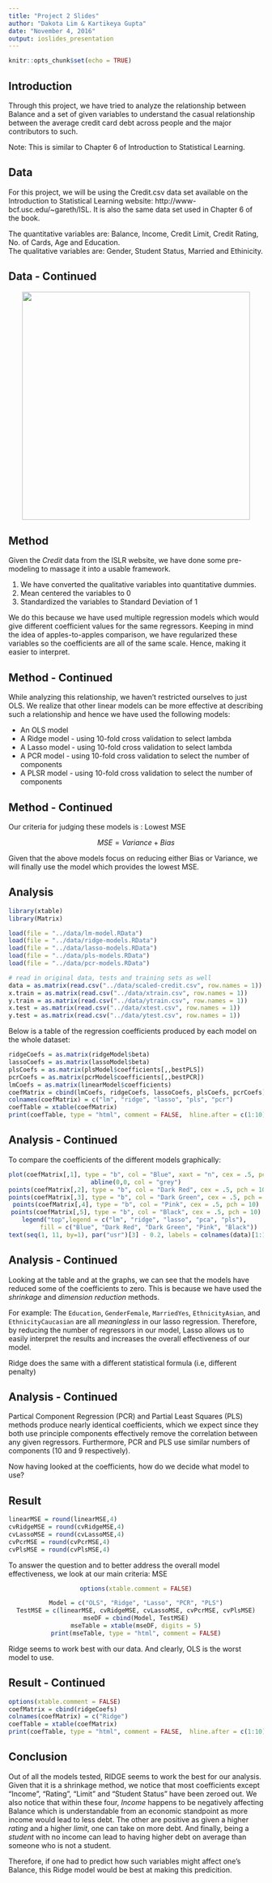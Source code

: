 ```yaml
---
title: "Project 2 Slides"
author: "Dakota Lim & Kartikeya Gupta"
date: "November 4, 2016"
output: ioslides_presentation
---
```


```r
knitr::opts_chunk$set(echo = TRUE)
```

## Introduction ##

Through this project, we have tried to analyze the relationship between Balance and a set of given variables to understand the casual relationship between the average credit card debt across people and the major contributors to such. 

Note: This is similar to Chapter 6 of Introduction to Statistical Learning.

## Data

For this project, we will be using the Credit.csv data set available on the Introduction to Statistical Learning website: http://www-bcf.usc.edu/~gareth/ISL. It is also the same data set used in Chapter 6 of the book. 

The quantitative variables are: Balance, Income, Credit Limit, Credit Rating, No. of Cards, Age and Education.   
The qualitative variables are: Gender, Student Status, Married and Ethinicity.  

## Data - Continued

<center>
<img src="../images/quant-scatterplot.png"
	height="450px"/>
</center>

## Method

Given the _Credit_ data from the ISLR website, we have done some pre-modeling to massage it into a usable framework. 

1. We have converted the qualitative variables into quantitative dummies.
2. Mean centered the variables to 0
3. Standardized the variables to Standard Deviation of 1

We do this because we have used multiple regression models which would give different coefficient values for the same regressors. Keeping in mind the idea of apples-to-apples comparison, we have regularized these variables so the coefficients are all of the same scale. Hence, making it easier to interpret.


## Method - Continued
While analyzing this relationship, we haven't restricted ourselves to just OLS. We realize that other linear models can be more effective at describing such a relationship and hence we have used the following models:

* An OLS model
* A Ridge model - using 10-fold cross validation to select lambda  
* A Lasso model - using 10-fold cross validation to select lambda  
* A PCR model - using 10-fold cross validation to select the number of components
* A PLSR model - using 10-fold cross validation to select the number of components

## Method - Continued

Our criteria for judging these models is : Lowest MSE  
  
<center>
$MSE = Variance + Bias$    
</center>   
      
Given that the above models focus on reducing either Bias or Variance, we will finally use the model which provides the lowest MSE.

## Analysis

```r
library(xtable)
library(Matrix)

load(file = "../data/lm-model.RData")
load(file = "../data/ridge-models.RData")
load(file = "../data/lasso-models.RData")
load(file = "../data/pls-models.RData")
load(file = "../data/pcr-models.RData")

# read in original data, tests and training sets as well
data = as.matrix(read.csv("../data/scaled-credit.csv", row.names = 1))
x.train = as.matrix(read.csv("../data/xtrain.csv", row.names = 1))
y.train = as.matrix(read.csv("../data/ytrain.csv", row.names = 1))
x.test = as.matrix(read.csv("../data/xtest.csv", row.names = 1))
y.test = as.matrix(read.csv("../data/ytest.csv", row.names = 1))
```
Below is a table of the regression coefficients produced by each model on the whole dataset:

```r
ridgeCoefs = as.matrix(ridgeModel$beta)
lassoCoefs = as.matrix(lassoModel$beta)
plsCoefs = as.matrix(plsModel$coefficients[,,bestPLS])
pcrCoefs = as.matrix(pcrModel$coefficients[,,bestPCR])
lmCoefs = as.matrix(linearModel$coefficients)
coefMatrix = cbind(lmCoefs, ridgeCoefs, lassoCoefs, plsCoefs, pcrCoefs)
colnames(coefMatrix) = c("lm", "ridge", "lasso", "pls", "pcr")
coefTable = xtable(coefMatrix)
print(coefTable, type = "html", comment = FALSE,  hline.after = c(1:10))
```

## Analysis - Continued 

To compare the coefficients of the different models graphically:
<center>
```r
plot(coefMatrix[,1], type = "b", col = "Blue", xaxt = "n", cex = .5, pch = 10, xlab = "", ylab = "Value")
abline(0,0, col = "grey")
points(coefMatrix[,2], type = "b", col = "Dark Red", cex = .5, pch = 10)
points(coefMatrix[,3], type = "b", col = "Dark Green", cex = .5, pch = 10)
points(coefMatrix[,4], type = "b", col = "Pink", cex = .5, pch = 10)
points(coefMatrix[,5], type = "b", col = "Black", cex = .5, pch = 10)
legend("top",legend = c("lm", "ridge", "lasso", "pca", "pls"), 
       fill = c("Blue", "Dark Red", "Dark Green", "Pink", "Black"))
text(seq(1, 11, by=1), par("usr")[3] - 0.2, labels = colnames(data)[1:11], srt = 75, pos = 1, xpd = TRUE, cex = .65)
```
</center>
## Analysis - Continued

Looking at the table and at the graphs, we can see that the models have reduced some of the coefficients to zero. This is because we have used the *shrinkage* and *dimension reduction* methods.

For example:
The `Education`, `GenderFemale`, `MarriedYes`, `EthnicityAsian`, and `EthnicityCaucasian` are all *meaningless* in our lasso regression. Therefore, by reducing the number of regressors in our model, Lasso allows us to easily interpret the results and increases the overall effectiveness of our model.

Ridge does the same with a different statistical formula (i.e, different penalty)

## Analysis - Continued

Partical Component Regression (PCR) and Partial Least Squares (PLS) methods produce nearly identical coefficients, which we expect since they both use principle components effectively remove the correlation between any given regressors. Furthermore, PCR and PLS use similar numbers of components (10 and 9 respectively).

Now having looked at the coefficients, how do we decide what model to use?

## Result

```r
linearMSE = round(linearMSE,4)
cvRidgeMSE = round(cvRidgeMSE,4)
cvLassoMSE = round(cvLassoMSE,4)
cvPcrMSE = round(cvPcrMSE,4)
cvPlsMSE = round(cvPlsMSE,4)
```
To answer the question and to better address the overall model effectiveness, we look at our main criteria: MSE

<center>
```r
options(xtable.comment = FALSE)

Model = c("OLS", "Ridge", "Lasso", "PCR", "PLS")
TestMSE = c(linearMSE, cvRidgeMSE, cvLassoMSE, cvPcrMSE, cvPlsMSE)
mseDF = cbind(Model, TestMSE)
mseTable = xtable(mseDF, digits = 5)
print(mseTable, type = "html", comment = FALSE)
```
</center>  
   
Ridge seems to work best with our data.
And clearly, OLS is the worst model to use.

## Result - Continued
<left>
```r
options(xtable.comment = FALSE)
coefMatrix = cbind(ridgeCoefs)
colnames(coefMatrix) = c("Ridge")
coefTable = xtable(coefMatrix)
print(coefTable, type = "html", comment = FALSE,  hline.after = c(1:10))

```
</left>

## Conclusion

Out of all the models tested, RIDGE seems to work the best for our analysis.
Given that it is a shrinkage method, we notice that most coefficients except "Income", "Rating", "Limit" and "Student Status" have been zeroed out. We also notice that within these four, *Income* happens to be negatively affecting Balance which is understandable from an economic standpoint as more income would lead to less debt. The other are positive as given a higher *rating* and a higher *limit*, one can take on more debt. And finally, being a *student* with no income can lead to having higher debt on average than someone who is not a student.

Therefore, if one had to predict how such variables might affect one's Balance, this Ridge model would be best at making this predicition.

